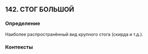 ## 142. СТОГ БОЛЬШОЙ
### Определение
Наиболее распространённый вид крупного стога (скирда и т.д.).

### Контексты


